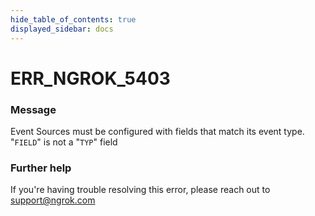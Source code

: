 ```yaml
---
hide_table_of_contents: true
displayed_sidebar: docs
---
```



# ERR_NGROK_5403

### Message
Event Sources must be configured with fields that match its event type. "`FIELD`" is not a "`TYP`" field

<ErrorDetails error='err_ngrok_5403' />


### Further help
If you're having trouble resolving this error, please reach out to [support@ngrok.com](mailto:support@ngrok.com?subject=Help%20with%20ERR_NGROK_5403)

